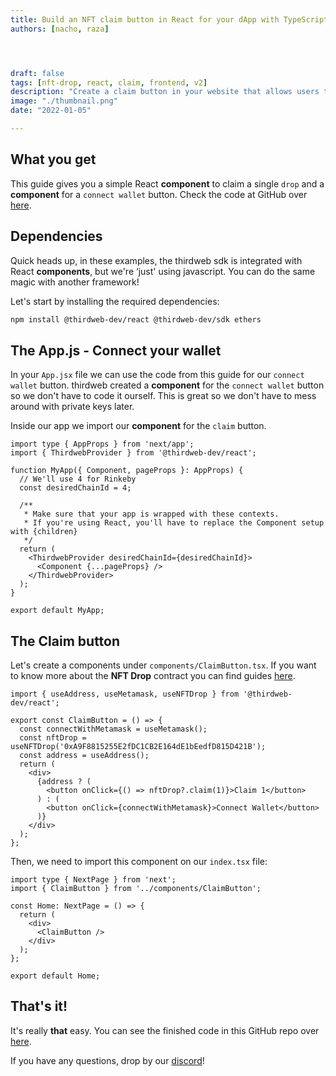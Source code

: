 ```yaml
---
title: Build an NFT claim button in React for your dApp with TypeScript
authors: [nacho, raza]




draft: false
tags: [nft-drop, react, claim, frontend, v2]
description: "Create a claim button in your website that allows users to claim a single drop"
image: "./thumbnail.png"
date: "2022-01-05"

---
```


## What you get

This guide gives you a simple React **component** to claim a single `drop` and a **component** for a `connect wallet` button. Check the code at GitHub over [here](https://github.com/thirdweb-dev/examples/tree/main/typescript/claim-button-react).

## Dependencies

Quick heads up, in these examples, the thirdweb sdk is integrated with React **components**, but we're ‘just' using javascript. You can do the same magic with another framework!

Let's start by installing the required dependencies:

```bash
npm install @thirdweb-dev/react @thirdweb-dev/sdk ethers
```

## The App.js - Connect your wallet

In your `App.jsx` file we can use the code from this guide for our `connect wallet` button. thirdweb created a **component** for the `connect wallet` button so we don't have to code it ourself. This is great so we don't have to mess around with private keys later. 

Inside our app we import our **component** for the `claim` button.

```tsx title="pages/_app.tsx"
import type { AppProps } from 'next/app';
import { ThirdwebProvider } from '@thirdweb-dev/react';

function MyApp({ Component, pageProps }: AppProps) {
  // We'll use 4 for Rinkeby
  const desiredChainId = 4;

  /**
   * Make sure that your app is wrapped with these contexts.
   * If you're using React, you'll have to replace the Component setup with {children}
   */
  return (
    <ThirdwebProvider desiredChainId={desiredChainId}>
      <Component {...pageProps} />
    </ThirdwebProvider>
  );
}

export default MyApp;
```

## The Claim button

Let's create a components under `components/ClaimButton.tsx`. If you want to know more about the **NFT Drop** contract you can find guides [here](/guides/nft-drop).

```tsx title="components/ClaimButton.tsx"
import { useAddress, useMetamask, useNFTDrop } from '@thirdweb-dev/react';

export const ClaimButton = () => {
  const connectWithMetamask = useMetamask();
  const nftDrop = useNFTDrop('0xA9F8815255E2fDC1CB2E164dE1bEedfD815D421B');
  const address = useAddress();
  return (
    <div>
      {address ? (
        <button onClick={() => nftDrop?.claim(1)}>Claim 1</button>
      ) : (
        <button onClick={connectWithMetamask}>Connect Wallet</button>
      )}
    </div>
  );
};
```

Then, we need to import this component on our `index.tsx` file:

```tsx title="pages/index.tsx"
import type { NextPage } from 'next';
import { ClaimButton } from '../components/ClaimButton';

const Home: NextPage = () => {
  return (
    <div>
      <ClaimButton />
    </div>
  );
};

export default Home;
```

## That's it!

It's really **that** easy. You can see the finished code in this GitHub repo over [here](https://github.com/thirdweb-dev/examples/tree/main/typescript/claim-button-react).

If you have any questions, drop by our [discord](https://discord.gg/thirdweb)!
